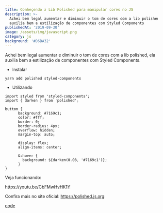 ```yaml
---
title: Conheçendo a Lib Polished para manipular cores no JS
description: >-
  Achei bem legal aumentar e diminuir o tom de cores com a lib polished, ela
  auxilia bem a estilização de componentes com Styled Components
publishedAt: '2019-09-30'
image: /assets/img/javascript.png
category: js
background: '#D6BA32'
---
```

Achei bem legal aumentar e diminuir o tom de cores com a lib polished, ela auxilia bem a estilização de componentes com Styled Components.

* Instalar 


```
yarn add polished styled-components
```

* Utilizando


```
import styled from 'styled-components';
import { darken } from 'polished';

button {
      background: #7169c1;
      color: #fff;
      border: 0;
      border-radius: 4px;
      overflow: hidden;
      margin-top: auto;

      display: flex; 
      align-items: center;

      &:hover {
        background: ${darken(0.03, '#7169c1')};
      }
}
```

Veja funcionando: 

https://youtu.be/CbFMwHvHK1Y


Confira mais no site oficial: https://polished.js.org

[code](https://gist.github.com/tgmarinho/0022665c69c2b1089f6dc1c98fe0df10)
